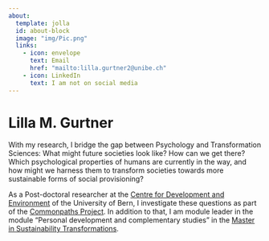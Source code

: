 ```yaml
---
about:
  template: jolla
  id: about-block
  image: "img/Pic.png"
  links:
    - icon: envelope
      text: Email
      href: "mailto:lilla.gurtner2@unibe.ch"  
    - icon: LinkedIn
      text: I am not on social media
---
```



<!---
workflow: 
- change in CV: 
  - add new line to .csv files in cv/[].csv
  - render website
  - add / commit / push
  
  
- change in publications: and others
  - add new item in publications/index_pub.qmd
  - render website
  - add / commi / push
  
  
  

--->


::: {#about-block}
:::

# Lilla M. Gurtner

With my research, I bridge the gap between Psychology and Transformation Sciences: What might future societies look like? How can we get there? Which psychological properties of humans are currently in the way, and how might we harness them to transform societies towards more sustainable forms of social provisioning?

As a Post-doctoral researcher at the [Centre for Development and Environment](https://www.cde.unibe.ch/about_us/personen/dr_gurtner_lilla/index_eng.html) of the University of Bern, I investigate these questions as part of the [Commonpaths Project](https://commonpaths.unibe.ch/). In addition to that, I am module leader in the module "Personal development and complementary studies" in the [Master in Sustainability Transformations](https://www.cde.unibe.ch/studies/master_in_sustainability_transformations/index_eng.html). 


